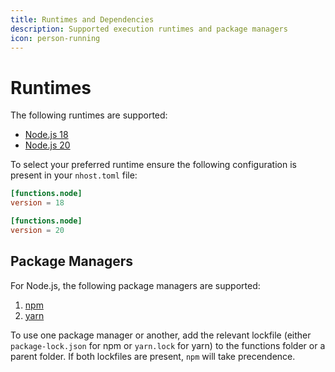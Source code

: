 ```yaml
---
title: Runtimes and Dependencies
description: Supported execution runtimes and package managers
icon: person-running
---
```


# Runtimes

The following runtimes are supported:

- [Node.js 18](https://nodejs.org)
- [Node.js 20](https://nodejs.org)

To select your preferred runtime ensure the following configuration is present in your `nhost.toml` file:

<Tabs>
  <Tab title="Nhost.js 18">

```toml
[functions.node]
version = 18
```

  </Tab>
  <Tab title="Nhost.js 20">

```toml
[functions.node]
version = 20
```

  </Tab>
</Tabs>

## Package Managers

For Node.js, the following package managers are supported:

1. [npm](https://www.npmjs.com)
2. [yarn](https://yarnpkg.com)

To use one package manager or another, add the relevant lockfile (either `package-lock.json` for npm or `yarn.lock` for yarn) to the functions folder or a parent folder. If both lockfiles are present, `npm` will take precendence.
